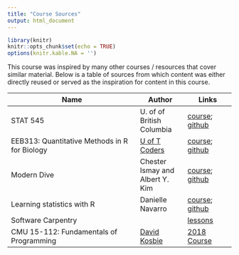 ```yaml
---
title: "Course Sources"
output: html_document
---
```


```r
library(knitr)
knitr::opts_chunk$set(echo = TRUE)
options(knitr.kable.NA = '')
```

This course was inspired by many other courses / resources that cover similar material. Below is a table of sources from which content was either directly reused or served as the inspiration for content in this course.

| Name | Author | Links |
| -------- | --- | --- |
| STAT 545 | U. of of British Columbia | [course](http://stat545.com/); [github](https://github.com/STAT545-UBC) |
| EEB313: Quantitative Methods in R for Biology | [U of T Coders](https://uoftcoders.github.io/studyGroup/) | [course](https://uoftcoders.github.io/rcourse/index.html); [github](https://github.com/uoftcoders/rcourse) |
| Modern Dive | Chester Ismay and Albert Y. Kim | [course](https://moderndive.netlify.com/); [github](https://github.com/moderndive/moderndive_book) |
| Learning statistics with R | Danielle Navarro | [course](https://djnavarro.github.io/tidylsrbook/); [github](https://github.com/djnavarro/rbook) |
| Software Carpentry | | [lessons](https://software-carpentry.org/lessons/) |
| CMU 15-112: Fundamentals of Programming | [David Kosbie](http://www.kosbie.net/cmu/) | [2018 Course](http://www.krivers.net/15112-f18/index.html) |
